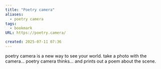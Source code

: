 ```yaml
---
title: "Poetry camera"
aliases:
  - poetry camera
tags:
  - bookmark
URL: https://poetry.camera/

created: 2025-07-11 07:36
---
```




poetry camera is a new way to see your world.
take a photo with the camera... poetry camera thinks... and prints out a poem about the scene.
